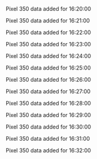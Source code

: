 Pixel 350 data added for 16:20:00

Pixel 350 data added for 16:21:00

Pixel 350 data added for 16:22:00

Pixel 350 data added for 16:23:00

Pixel 350 data added for 16:24:00

Pixel 350 data added for 16:25:00

Pixel 350 data added for 16:26:00

Pixel 350 data added for 16:27:00

Pixel 350 data added for 16:28:00

Pixel 350 data added for 16:29:00

Pixel 350 data added for 16:30:00

Pixel 350 data added for 16:31:00

Pixel 350 data added for 16:32:00

